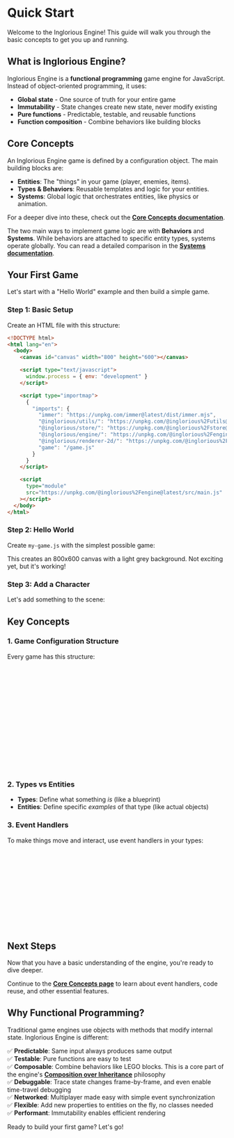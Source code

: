 

<Meta of={QuickStart} />

# Quick Start

Welcome to the Inglorious Engine! This guide will walk you through the basic concepts to get you up and running.

## What is Inglorious Engine?

Inglorious Engine is a **functional programming** game engine for JavaScript. Instead of object-oriented programming, it uses:
- **Global state** - One source of truth for your entire game
- **Immutability** - State changes create new state, never modify existing
- **Pure functions** - Predictable, testable, and reusable functions
- **Function composition** - Combine behaviors like building blocks

## Core Concepts

An Inglorious Engine game is defined by a configuration object. The main building blocks are:

-   **Entities**: The "things" in your game (player, enemies, items).
-   **Types & Behaviors**: Reusable templates and logic for your entities.
-   **Systems**: Global logic that orchestrates entities, like physics or animation.

For a deeper dive into these, check out the **[Core Concepts documentation](/docs/engine-core-concepts--docs)**.

The two main ways to implement game logic are with **Behaviors** and **Systems**. While behaviors are attached to specific entity types, systems operate globally. You can read a detailed comparison in the **[Systems documentation](/docs/engine-systems--docs)**.

## Your First Game

Let's start with a "Hello World" example and then build a simple game.

### Step 1: Basic Setup

Create an HTML file with this structure:

```html
<!DOCTYPE html>
<html lang="en">
  <body>
    <canvas id="canvas" width="800" height="600"></canvas>

    <script type="text/javascript">
      window.process = { env: "development" }
    </script>

    <script type="importmap">
      {
        "imports": {
          "immer": "https://unpkg.com/immer@latest/dist/immer.mjs",
          "@inglorious/utils/": "https://unpkg.com/@inglorious%2Futils@latest/src/",
          "@inglorious/store/": "https://unpkg.com/@inglorious%2Fstore@latest/src/",
          "@inglorious/engine/": "https://unpkg.com/@inglorious%2Fengine@latest/src/",
          "@inglorious/renderer-2d/": "https://unpkg.com/@inglorious%2Frenderer-2d@latest/src/",
          "game": "/game.js"
        }
      }
    </script>

    <script
      type="module"
      src="https://unpkg.com/@inglorious%2Fengine@latest/src/main.js"
    ></script>
  </body>
</html>
```

### Step 2: Hello World

Create `my-game.js` with the simplest possible game:

<Source dark code={helloWorld} />

<Canvas of={QuickStart.HelloWorld} />

This creates an 800x600 canvas with a light grey background. Not exciting yet, but it's working!

### Step 3: Add a Character

Let's add something to the scene:

<Source dark code={firstGame} />

<Canvas of={QuickStart.FirstGame} />

## Key Concepts

### 1. Game Configuration Structure

Every game has this structure:
```javascript
export default {
  // Static definitions - never change
  types: {
    // Define what kinds of objects exist
  },
  
  // Dynamic state - changes during gameplay
  entities: {
    // Actual objects in the scene
  },

  // Optional systems - cross-entity behaviors
  systems: [
    // List all needed systems, or create your own!
  ],
}
```

### 2. Types vs Entities

- **Types**: Define what something *is* (like a blueprint)
- **Entities**: Define specific *examples* of that type (like actual objects)

### 3. Event Handlers

To make things move and interact, use event handlers in your types:

```javascript
types: {
  character: {
    // Drawing logic here
    render(entity, payload, api) { /* ... */ },

    // Event handlers here
    update(entity, payload, api) {
      // This runs every frame
      // Update position, velocity, etc.
    }
  }
}
```

## Next Steps

Now that you have a basic understanding of the engine, you're ready to dive deeper.

Continue to the **[Core Concepts page](/docs/engine-core-concepts--docs)** to learn about event handlers, code reuse, and other essential features.

## Why Functional Programming?

Traditional game engines use objects with methods that modify internal state. Inglorious Engine is different:

✅ **Predictable**: Same input always produces same output  
✅ **Testable**: Pure functions are easy to test  
✅ **Composable**: Combine behaviors like LEGO blocks. This is a core part of the engine's **[Composition over Inheritance](/docs/engine-core-concepts-composition--docs)** philosophy  
✅ **Debuggable**: Trace state changes frame-by-frame, and even enable time-travel debugging  
✅ **Networked**: Multiplayer made easy with simple event synchronization  
✅ **Flexible**: Add new properties to entities on the fly, no classes needed  
✅ **Performant**: Immutability enables efficient rendering  

Ready to build your first game? Let's go!
